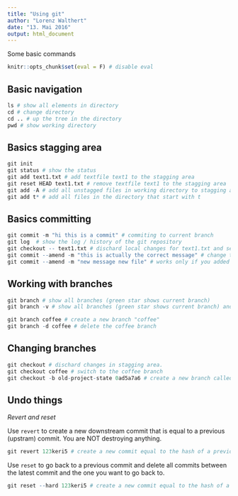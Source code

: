 ```yaml
---
title: "Using git"
author: "Lorenz Walthert"
date: "13. Mai 2016"
output: html_document
---
```


Some basic commands

```r
knitr::opts_chunk$set(eval = F) # disable eval
```
## Basic navigation
```r
ls # show all elements in directory
cd # change directory
cd .. # up the tree in the directory
pwd # show working directory
```

## Basics stagging area
```r
git init 
git status # show the status 
git add text1.txt # add textfile text1 to the stagging area
git reset HEAD text1.txt # remove textfile text1 to the stagging area
git add -A # add all unstagged files in working directory to stagging area
git add t* # add all files in the directory that start with t
```
## Basics committing
```r
git commit -m "hi this is a commit" # commiting to current branch
git log  # show the log / history of the git repository
git checkout -- text1.txt # dischard local changes for text1.txt and set local back to HEAD (the latest commit)
git commit --amend -m "this is actually the correct message" # change the message for the latest commit
git commit --amend -m "new message new file" # works only if you added files to the stagging area. Adds these files to the latest commit and chnages the message.
```
## Working with branches
```r
git branch # show all branches (green star shows current branch)
git branch -v # show all branches (green star shows current branch) and some additonal information

git branch coffee # create a new branch "coffee"
git branch -d coffee # delete the coffee branch
```
## Changing branches 
```r
git checkout # dischard changes in stagging area.
git checkout coffee # switch to the coffee branch
git checkout -b old-project-state 0ad5a7a6 # create a new branch called old-roject-state that is the current branch state at commit 0ad5a7a6 
```
## Undo things
*Revert and reset*

Use `revert` to create a new downstream commit that is equal to a previous (upstram) commit. You are NOT destroying anything.
```r
git revert 123keri5 # create a new commit equal to the hash of a previous commit.
```
Use `reset` to go back to a previous commit and delete all commits between the latest commit and the one you want to go back to.
```r
git reset --hard 123keri5 # create a new commit equal to the hash of a previous commit.
```
